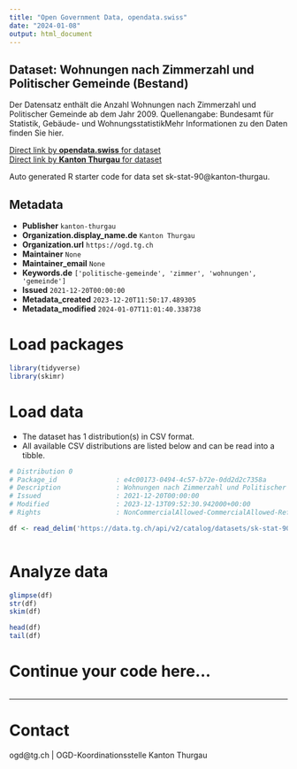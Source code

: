 ```yaml
---
title: "Open Government Data, opendata.swiss"
date: "2024-01-08"
output: html_document
---
```


## Dataset: Wohnungen nach Zimmerzahl und Politischer Gemeinde (Bestand)

Der Datensatz enthält die Anzahl Wohnungen nach Zimmerzahl und Politischer Gemeinde ab dem Jahr 2009. Quellenangabe: Bundesamt für Statistik, Gebäude- und WohnungsstatistikMehr Informationen zu den Daten finden Sie hier.

[Direct link by **opendata.swiss** for dataset](https://opendata.swiss/de/dataset/wohnungen-nach-zimmerzahl-und-politischer-gemeinde-bestand)<br>
[Direct link by **Kanton Thurgau** for dataset](https://data.tg.ch/explore/dataset/sk-stat-90/)

Auto generated R starter code for data set sk-stat-90@kanton-thurgau.

## Metadata

- **Publisher** `kanton-thurgau`
- **Organization.display_name.de** `Kanton Thurgau`
- **Organization.url** `https://ogd.tg.ch`
- **Maintainer** `None`
- **Maintainer_email** `None`
- **Keywords.de** `['politische-gemeinde', 'zimmer', 'wohnungen', 'gemeinde']`
- **Issued** `2021-12-20T00:00:00`
- **Metadata_created** `2023-12-20T11:50:17.489305`
- **Metadata_modified** `2024-01-07T11:01:40.338738`


# Load packages

```r

library(tidyverse)
library(skimr)

```

# Load data

-   The dataset has 1 distribution(s) in CSV format.
-   All available CSV distributions are listed below and can be read into a tibble.

```r

# Distribution 0
# Package_id               : e4c00173-0494-4c57-b72e-0dd2d2c7358a
# Description              : Wohnungen nach Zimmerzahl und Politischer Gemeinde (Bestand) (csv)
# Issued                   : 2021-12-20T00:00:00
# Modified                 : 2023-12-13T09:52:30.942000+00:00
# Rights                   : NonCommercialAllowed-CommercialAllowed-ReferenceRequired

df <- read_delim('https://data.tg.ch/api/v2/catalog/datasets/sk-stat-90/exports/csv')



```

# Analyze data

```r

glimpse(df)
str(df)
skim(df)

head(df)
tail(df)

```

# Continue your code here...

```r

```

------------------------------------------------------------------------

# Contact

ogd@tg.ch | OGD-Koordinationsstelle Kanton Thurgau
